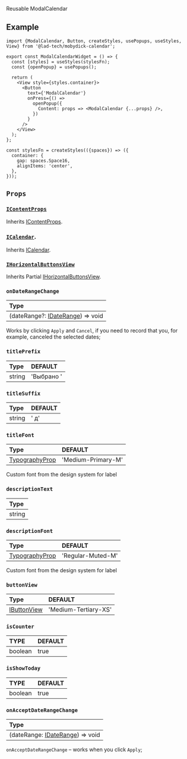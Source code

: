 
<ReactPlayer playing controls url={Calendar} />

Reusable ModalCalendar

## Example

```tsx
import {ModalCalendar, Button, createStyles, usePopups, useStyles, View} from '@lad-tech/mobydick-calendar';

export const ModalCalendarWidget = () => {
  const [styles] = useStyles(stylesFn);
  const {openPopup} = usePopups();

  return (
    <View style={styles.container}>
      <Button
        text={'ModalCalendar'}
        onPress={() =>
          openPopup({
            Content: props => <ModalCalendar {...props} />,
          })
        }
      />
    </View>
  );
};

const stylesFn = createStyles(({spaces}) => ({
  container: {
    gap: spaces.Space16,
    alignItems: 'center',
  },
}));
```

## `Props`

### [`IContentProps`](https://wix.github.io/react-native-calendars/docs/Components/Calendar#theme)

Inherits [IContentProps](https://github.com/lad-tech/mobydick/blob/main/packages/core/src/popups/types.ts#L6).

### [`ICalendar`](https://github.com/lad-tech/mobydick/blob/main/packages/calendar/src/Calendar/types.ts#L43).

Inherits [ICalendar](https://github.com/lad-tech/mobydick/blob/main/packages/calendar/src/Calendar/types.ts#L43).

### [`IHorizontalButtonsView`](https://wix.github.io/react-native-calendars/docs/Components/Calendar#theme)

Inherits Partial [IHorizontalButtonsView](https://github.com/lad-tech/mobydick/blob/main/packages/core/src/popups/types.ts#L22).

### `onDateRangeChange`

| Type                                                                                                                           |
|:-------------------------------------------------------------------------------------------------------------------------------|
| (dateRange?: [IDateRange](https://github.com/lad-tech/mobydick/blob/main/packages/calendar/src/Calendar/types.ts#L27)) => void |

Works by clicking `Apply` and `Cancel`, if you need to record that you, for example, canceled the selected dates;

### `titlePrefix`

| Type   | DEFAULT    |
|:-------|:-----------|
| string | 'Выбрано ' |


### `titleSuffix`

| Type   | DEFAULT |
|:-------|:--------|
| string | ' д'    |

### `titleFont`

| Type                                                                                                       | DEFAULT            |
|:-----------------------------------------------------------------------------------------------------------|:-------------------|
| [TypographyProp](https://github.com/lad-tech/mobydick/blob/main/packages/core/src/typography/types.ts#L49) | 'Medium-Primary-M' |

Custom font from the design system for label

### `descriptionText`

| Type   |
|:-------|
| string |

### `descriptionFont`

| Type                                                                                                       | DEFAULT           |
|:-----------------------------------------------------------------------------------------------------------|:------------------|
| [TypographyProp](https://github.com/lad-tech/mobydick/blob/main/packages/core/src/typography/types.ts#L49) | 'Regular-Muted-M' |

Custom font from the design system for label

### `buttonView`

| Type                                                                                                      | DEFAULT              |
|:----------------------------------------------------------------------------------------------------------|:---------------------|
| [IButtonView](https://github.com/lad-tech/mobydick/blob/main/packages/calendar/src/Calendar/types.ts#L33) | 'Medium-Tertiary-XS' |

### `isCounter`

| TYPE    | DEFAULT |
|:--------|:--------|
| boolean | true    |

### `isShowToday`

| TYPE    | DEFAULT |
|:--------|:--------|
| boolean | true    |

### `onAcceptDateRangeChange`

| Type                                                                                                                          |
|:------------------------------------------------------------------------------------------------------------------------------|
| (dateRange: [IDateRange](https://github.com/lad-tech/mobydick/blob/main/packages/calendar/src/Calendar/types.ts#L27)) => void |

`onAcceptDateRangeChange` – works when you click `Apply`;

